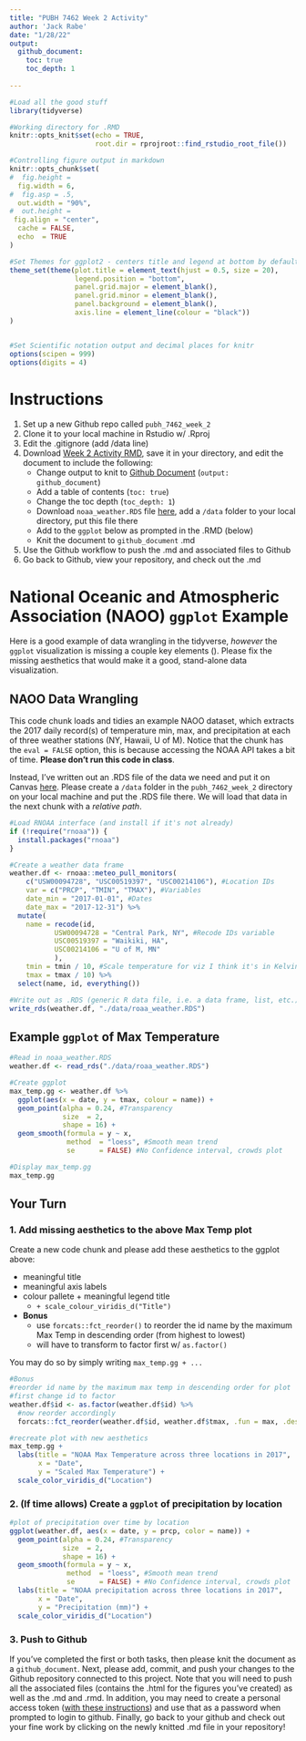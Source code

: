 ```yaml
---
title: "PUBH 7462 Week 2 Activity"
author: 'Jack Rabe'
date: "1/28/22"
output: 
  github_document:
    toc: true
    toc_depth: 1
  
---
```


```r
#Load all the good stuff
library(tidyverse)

#Working directory for .RMD
knitr::opts_knit$set(echo = TRUE,
                     root.dir = rprojroot::find_rstudio_root_file())

#Controlling figure output in markdown
knitr::opts_chunk$set(
#  fig.height =   
  fig.width = 6,
#  fig.asp = .5,
  out.width = "90%",
#  out.height = 
 fig.align = "center",
  cache = FALSE,
  echo  = TRUE
)

#Set Themes for ggplot2 - centers title and legend at bottom by default, also changes font size and background
theme_set(theme(plot.title = element_text(hjust = 0.5, size = 20),
                legend.position = "bottom", 
                panel.grid.major = element_blank(), 
                panel.grid.minor = element_blank(),
                panel.background = element_blank(), 
                axis.line = element_line(colour = "black"))
)


#Set Scientific notation output and decimal places for knitr
options(scipen = 999)
options(digits = 4)
```

# Instructions  

1. Set up a new Github repo called `pubh_7462_week_2`
2. Clone it to your local machine in Rstudio w/ .Rproj
3. Edit the .gitignore (add /data line)
4. Download [Week 2 Activity RMD](https://canvas.umn.edu/courses/293049/assignments/2401738?module_item_id=7611944), save it in your directory, and edit the document to include the following:   
    - Change output to knit to [Github Document](https://rmarkdown.rstudio.com/github_document_format.html) (`output: github_document`)
    - Add a table of contents (`toc: true`)
    - Change the toc depth (`toc_depth: 1`)
    - Download `noaa_weather.RDS` file [here](), add a `/data` folder to your local directory, put this file there  
    - Add to the `ggplot` below as prompted in the .RMD (below)
    - Knit the document to `github_document` .md   
5. Use the Github workflow to push the .md and associated files to Github
6. Go back to Github, view your repository, and check out the .md  

\pagebreak

# National Oceanic and Atmospheric Association (NAOO) `ggplot` Example  

Here is a good example of data wrangling in the tidyverse, _however_ the `ggplot` visualization is missing a couple key elements (). Please fix the missing aesthetics that would make it a good, stand-alone data visualization.

## NAOO Data Wrangling  

This code chunk loads and tidies an example NAOO dataset, which extracts the 2017 daily record(s) of temperature min, max, and precipitation at each of three weather stations (NY, Hawaii, U of M). Notice that the chunk has the `eval = FALSE` option, this is because accessing the NOAA API takes a bit of time. __Please don't run this code in class__.

Instead, I've written out an .RDS file of the data we need and put it on Canvas [here](https://canvas.umn.edu/courses/293049/assignments/2401738?module_item_id=7611944). Please create a `/data` folder in the `pubh_7462_week_2` directory on your local machine and put the .RDS file there. We will load that data in the next chunk with a _relative path_.  

```r
#Load RNOAA interface (and install if it's not already)
if (!require("rnoaa")) {
  install.packages("rnoaa")
}

#Create a weather data frame  
weather.df <- rnoaa::meteo_pull_monitors(
    c("USW00094728", "USC00519397", "USC00214106"), #Location IDs
    var = c("PRCP", "TMIN", "TMAX"), #Variables 
    date_min = "2017-01-01", #Dates
    date_max = "2017-12-31") %>%
  mutate(
    name = recode(id, 
           USW00094728 = "Central Park, NY", #Recode IDs variable 
           USC00519397 = "Waikiki, HA",
           USC00214106 = "U of M, MN"
           ),
    tmin = tmin / 10, #Scale temperature for viz I think it's in Kelvin? 
    tmax = tmax / 10) %>%
  select(name, id, everything())

#Write out as .RDS (generic R data file, i.e. a data frame, list, etc.)
write_rds(weather.df, "./data/roaa_weather.RDS")
```


\pagebreak 

## Example `ggplot` of Max Temperature  

```r
#Read in noaa_weather.RDS
weather.df <- read_rds("./data/roaa_weather.RDS")

#Create ggplot
max_temp.gg <- weather.df %>% 
  ggplot(aes(x = date, y = tmax, colour = name)) + 
  geom_point(alpha = 0.24, #Transparency
             size  = 2,
             shape = 16) +
  geom_smooth(formula = y ~ x, 
              method  = "loess", #Smooth mean trend
              se      = FALSE) #No Confidence interval, crowds plot

#Display max_temp.gg
max_temp.gg
```

\pagebreak 

## Your Turn  

### 1. Add missing aesthetics to the above Max Temp plot  

Create a new code chunk and please add these aesthetics to the ggplot above:  

- meaningful title  
- meaningful axis labels  
- colour pallete + meaningful legend title  
    - `+ scale_colour_viridis_d("Title")`  
- **Bonus**  
    - use `forcats::fct_reorder()` to reorder the id name by the maximum Max Temp in descending order (from highest to lowest) 
    - will have to transform to factor first w/ `as.factor()`

You may do so by simply writing `max_temp.gg + ...`  

```r
#Bonus
#reorder id name by the maximum max temp in descending order for plot
#first change id to factor
weather.df$id <- as.factor(weather.df$id) %>% 
  #now reorder accordingly
  forcats::fct_reorder(weather.df$id, weather.df$tmax, .fun = max, .desc = TRUE)

```


```r
#recreate plot with new aesthetics
max_temp.gg +
  labs(title = "NOAA Max Temperature across three locations in 2017",
       x = "Date",
       y = "Scaled Max Temperature") +
  scale_color_viridis_d("Location")
```


### 2. (If time allows) Create a `ggplot` of precipitation by location

```r
#plot of precipitation over time by location
ggplot(weather.df, aes(x = date, y = prcp, color = name)) +
  geom_point(alpha = 0.24, #Transparency
             size  = 2,
             shape = 16) +
  geom_smooth(formula = y ~ x, 
              method  = "loess", #Smooth mean trend
              se      = FALSE) + #No Confidence interval, crowds plot
  labs(title = "NOAA precipitation across three locations in 2017",
       x = "Date",
       y = "Precipitation (mm)") +
  scale_color_viridis_d("Location")
```


### 3. Push to Github  

If you've completed the first or both tasks, then please knit the document as a `github_document`. Next, please add, commit, and push your changes to the Github repository connected to this project. Note that you will need to push all the associated files (contains the .html for the figures you've created) as well as the .md and .rmd. In addition, you may need to create a personal access token ([with these instructions](https://docs.github.com/en/authentication/keeping-your-account-and-data-secure/creating-a-personal-access-token)) and use that as a password when prompted to login to github. Finally, go back to your github and check out your fine work by clicking on the newly knitted .md file in your repository!    

